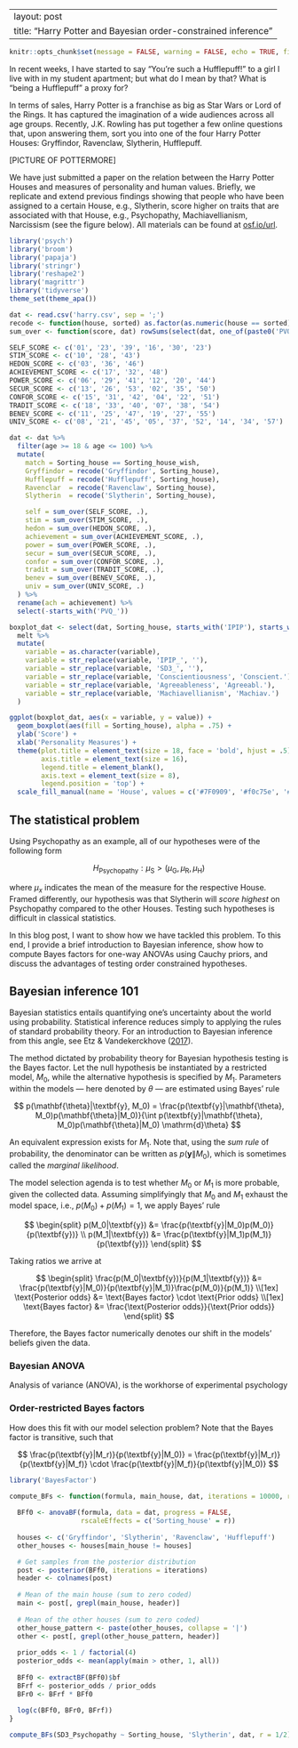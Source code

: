 --
layout: post
title: "Harry Potter and Bayesian order-constrained inference"
---

```r
knitr::opts_chunk$set(message = FALSE, warning = FALSE, echo = TRUE, fig.align = 'center', fig.width = 9, fig.height = 6)
```

In recent weeks, I have started to say "You're such a Hufflepuff!" to a girl I live with in my student apartment; but what do I mean by that? What is "being a Hufflepuff" a proxy for?

In terms of sales, Harry Potter is a franchise as big as Star Wars or Lord of the Rings. It has captured the imagination of a wide audiences across all age groups. Recently, J.K. Rowling has put together a few online questions that, upon answering them, sort you into one of the four Harry Potter Houses: Gryffindor, Ravenclaw, Slytherin, Hufflepuff.


[PICTURE OF POTTERMORE]

We have just submitted a paper on the relation between the Harry Potter Houses and measures of personality and human values. Briefly, we replicate and extend previous findings showing that people who have been assigned to a certain House, e.g., Slytherin, score higher on traits that are associated with that House, e.g., Psychopathy, Machiavellianism, Narcissism (see the figure below). All materials can be found at [osf.io/url](osf.io/url).

```r
library('psych')
library('broom')
library('papaja')
library('stringr')
library('reshape2')
library('magrittr')
library('tidyverse')
theme_set(theme_apa())

dat <- read.csv('harry.csv', sep = ';')
recode <- function(house, sorted) as.factor(as.numeric(house == sorted))
sum_over <- function(score, dat) rowSums(select(dat, one_of(paste0('PVQ_', score))))

SELF_SCORE <- c('01', '23', '39', '16', '30', '23')
STIM_SCORE <- c('10', '28', '43')
HEDON_SCORE <- c('03', '36', '46')
ACHIEVEMENT_SCORE <- c('17', '32', '48')
POWER_SCORE <- c('06', '29', '41', '12', '20', '44')
SECUR_SCORE <- c('13', '26', '53', '02', '35', '50')
CONFOR_SCORE <- c('15', '31', '42', '04', '22', '51')
TRADIT_SCORE <- c('18', '33', '40', '07', '38', '54')
BENEV_SCORE <- c('11', '25', '47', '19', '27', '55')
UNIV_SCORE <- c('08', '21', '45', '05', '37', '52', '14', '34', '57')

dat <- dat %>%
  filter(age >= 18 & age <= 100) %>%
  mutate(
    match = Sorting_house == Sorting_house_wish,
    Gryffindor = recode('Gryffindor', Sorting_house),
    Hufflepuff = recode('Hufflepuff', Sorting_house),
    Ravenclar  = recode('Ravenclaw', Sorting_house),
    Slytherin  = recode('Slytherin', Sorting_house),

    self = sum_over(SELF_SCORE, .),
    stim = sum_over(STIM_SCORE, .),
    hedon = sum_over(HEDON_SCORE, .),
    achievement = sum_over(ACHIEVEMENT_SCORE, .),
    power = sum_over(POWER_SCORE, .),
    secur = sum_over(SECUR_SCORE, .),
    confor = sum_over(CONFOR_SCORE, .),
    tradit = sum_over(TRADIT_SCORE, .),
    benev = sum_over(BENEV_SCORE, .),
    univ = sum_over(UNIV_SCORE, .)
  ) %>%
  rename(ach = achievement) %>%
  select(-starts_with('PVQ_'))
```

```r
boxplot_dat <- select(dat, Sorting_house, starts_with('IPIP'), starts_with('SD3')) %>%
  melt %>%
  mutate(
    variable = as.character(variable),
    variable = str_replace(variable, 'IPIP_', ''),
    variable = str_replace(variable, 'SD3_', ''),
    variable = str_replace(variable, 'Conscientiousness', 'Conscient.'),
    variable = str_replace(variable, 'Agreeableness', 'Agreeabl.'),
    variable = str_replace(variable, 'Machiavellianism', 'Machiav.')
  )

ggplot(boxplot_dat, aes(x = variable, y = value)) +
  geom_boxplot(aes(fill = Sorting_house), alpha = .75) +
  ylab('Score') +
  xlab('Personality Measures') +
  theme(plot.title = element_text(size = 18, face = 'bold', hjust = .5),
        axis.title = element_text(size = 16),
        legend.title = element_blank(),
        axis.text = element_text(size = 8),
        legend.position = 'top') +
  scale_fill_manual(name = 'House', values = c('#7F0909', '#f0c75e', '#08245e', '#2a623d'))
```

## The statistical problem
Using Psychopathy as an example, all of our hypotheses were of the following form

$$
H_{\text{Psychopathy}} : \mu_{\text{S}} > (\mu_{\text{G}} , \, \mu_{\text{R}} , \, \mu_{\text{H}})
$$

where $\mu_x$ indicates the mean of the measure for the respective House. Framed differently, our hypothesis was that Slytherin will *score highest* on Psychopathy compared to the other Houses. Testing such hypotheses is difficult in classical statistics.

In this blog post, I want to show how we have tackled this problem. To this end, I provide a brief introduction to Bayesian inference, show how to compute Bayes factors for one-way ANOVAs using Cauchy priors, and discuss the advantages of testing order constrained hypotheses.


## Bayesian inference 101
Bayesian statistics entails quantifying one's uncertainty about the world using probability. Statistical inference reduces simply to applying the rules of standard probability theory. For an introduction to Bayesian inference from this angle, see Etz & Vandekerckhove ([2017](https://osf.io/preprints/psyarxiv/q46q3)).

The method dictated by probability theory for Bayesian hypothesis testing is the Bayes factor. Let the null hypothesis be instantiated by a restricted model, $M_0$, while the alternative hypothesis is specified by $M_1$. Parameters within the models --- here denoted by $\theta$ --- are estimated using Bayes' rule

$$
p(\mathbf{\theta}|\textbf{y}, M_0) = \frac{p(\textbf{y}|\mathbf{\theta}, M_0)p(\mathbf{\theta}|M_0)}{\int p(\textbf{y}|\mathbf{\theta}, M_0)p(\mathbf{\theta}|M_0) \mathrm{d}\theta}
$$

An equivalent expression exists for $M_1$. Note that, using the *sum rule* of probability, the denominator can be written as $p(\textbf{y}\|M_0)$, which is sometimes called the *marginal likelihood*.

The model selection agenda is to test whether $M_0$ or $M_1$ is more probable, given the collected data. Assuming simplifyingly that $M_0$ and $M_1$ exhaust the model space, i.e., $p(M_0) + p(M_1) = 1$, we apply Bayes' rule

$$
\begin{split}
p(M_0|\textbf{y}) &= \frac{p(\textbf{y}|M_0)p(M_0)}{p(\textbf{y})} \\
p(M_1|\textbf{y}) &= \frac{p(\textbf{y}|M_1)p(M_1)}{p(\textbf{y})}
\end{split}
$$

Taking ratios we arrive at

$$
\begin{split}
\frac{p(M_0|\textbf{y})}{p(M_1|\textbf{y})} &= \frac{p(\textbf{y}|M_0)}{p(\textbf{y}|M_1)}\frac{p(M_0)}{p(M_1)} \\[1ex]
\text{Posterior odds} &= \text{Bayes factor} \cdot \text{Prior odds} \\[1ex]
\text{Bayes factor} &= \frac{\text{Posterior odds}}{\text{Prior odds}}
\end{split}
$$

Therefore, the Bayes factor numerically denotes our shift in the models' beliefs given the data.


### Bayesian ANOVA
Analysis of variance (ANOVA), is the workhorse of experimental psychology


### Order-restricted Bayes factors
How does this fit with our model selection problem? Note that the Bayes factor is transitive, such that

$$
\frac{p(\textbf{y}|M_r)}{p(\textbf{y}|M_0)} = \frac{p(\textbf{y}|M_r)}{p(\textbf{y}|M_f)} \cdot \frac{p(\textbf{y}|M_f)}{p(\textbf{y}|M_0)}
$$



```r
library('BayesFactor')

compute_BFs <- function(formula, main_house, dat, iterations = 10000, r = 1/2) {
  
  BFf0 <- anovaBF(formula, data = dat, progress = FALSE,
                  rscaleEffects = c('Sorting_house' = r))
  
  houses <- c('Gryffindor', 'Slytherin', 'Ravenclaw', 'Hufflepuff')
  other_houses <- houses[main_house != houses]

  # Get samples from the posterior distribution
  post <- posterior(BFf0, iterations = iterations)
  header <- colnames(post)
  
  # Mean of the main house (sum to zero coded)
  main <- post[, grepl(main_house, header)]
  
  # Mean of the other houses (sum to zero coded)
  other_house_pattern <- paste(other_houses, collapse = '|')
  other <- post[, grepl(other_house_pattern, header)]
  
  prior_odds <- 1 / factorial(4)
  posterior_odds <- mean(apply(main > other, 1, all))
  
  BFf0 <- extractBF(BFf0)$bf
  BFrf <- posterior_odds / prior_odds
  BFr0 <- BFrf * BFf0
  
  log(c(BFf0, BFr0, BFrf))
}

compute_BFs(SD3_Psychopathy ~ Sorting_house, 'Slytherin', dat, r = 1/2)
```
